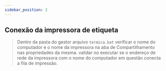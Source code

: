 ```yaml
---
sidebar_position: 2
---
```


## Conexão da impressora de etiqueta
> Dentro da pasta do gestor arquivo `termica.bat` verificar o nome do computador e o nome da impressora na aba de Compartilhamento nas propriedades da mesma. validar no executar se o endereço de rede da impressora com o nome do computador em questão conecta a fila de impressão.